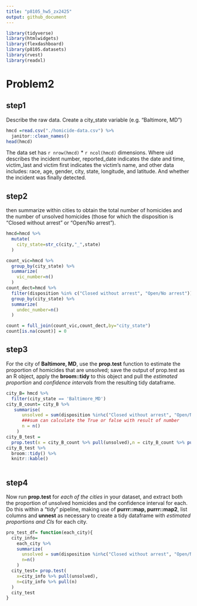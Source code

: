 ```yaml
---
title: "p8105_hw5_zx2425"
output: github_document
---
```


```r
library(tidyverse)
library(htmlwidgets)
library(flexdashboard)
library(p8105.datasets)
library(rvest)
library(readxl)
```

# Problem2
## step1
Describe the raw data. Create a city_state variable (e.g. “Baltimore, MD”) 

```r
hmcd =read.csv("./homicide-data.csv") %>% 
  janitor::clean_names() 
head(hmcd)
```
The data set has `r nrow(hmcd)` * ` r ncol(hmcd)` dimensions. Where uid describes the incident number, reported_date indicates the date and time, victim_last and victim first indicates the victim's name, and other data includes: race, age, gender, city, state, longitude, and latitude. And whether the incident was finally detected.

## step2
then summarize within cities to obtain the total number of homicides and the number of unsolved homicides (those for which the disposition is “Closed without arrest” or “Open/No arrest”).

```r
hmcd=hmcd %>% 
  mutate(
    city_state=str_c(city,"_",state)
  )

count_vic=hmcd %>% 
  group_by(city_state) %>% 
  summarize(
    vic_number=n()
  )
count_dect=hmcd %>% 
  filter(disposition %in% c("Closed without arrest", "Open/No arrest")) %>% 
  group_by(city_state) %>% 
  summarize(
    undec_number=n()
  )

count = full_join(count_vic,count_dect,by="city_state")
count[is.na(count)] = 0
```

## step3
For the city of __Baltimore, MD__, use the __prop.test__ function to estimate the proportion of homicides that are unsolved; save the output of prop.test as an R object, apply the __broom::tidy__ to this object and pull the _estimated_ _proportion_ and _confidence intervals_ from the resulting tidy dataframe.

```r
city_B= hmcd %>% 
  filter(city_state == 'Baltimore_MD')
city_B_count= city_B %>% 
   summarise(
      unsolved = sum(disposition %in%c("Closed without arrest", "Open/No arrest")  ),
      ###sum can calculate the True or false with result of number
      n = n()
    )
city_B_test = 
  prop.test(x = city_B_count %>% pull(unsolved),n = city_B_count %>% pull(n))
city_B_test %>% 
  broom::tidy() %>% 
  knitr::kable()  
  
```
## step4
Now run __prop.test__ for _each of the cities_ in your dataset, and extract both the proportion of unsolved homicides and the confidence interval for each. Do this within a “tidy” pipeline, making use of __purrr::map, purrr::map2__, list columns and __unnest__ as necessary to create a tidy dataframe with _estimated proportions and CIs_ for each city.

```r
pro_test_df= function(each_city){
  city_info=
    each_city %>% 
    summarize(
      unsolved = sum(disposition %in%c("Closed without arrest", "Open/No arrest")  ),
      n=n()
    )
  city_test= prop.test(
    x=city_info %>% pull(unsolved),
    n=city_info %>% pull(n)
  )
  city_test
}
```

